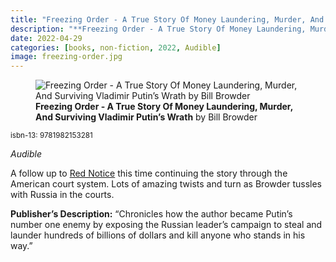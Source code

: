 ```yaml
---
title: "Freezing Order - A True Story Of Money Laundering, Murder, And Surviving Vladimir Putin's Wrath"
description: "**Freezing Order - A True Story Of Money Laundering, Murder, And Surviving Vladimir Putin's Wrath** by Bill Browder"
date: 2022-04-29
categories: [books, non-fiction, 2022, Audible]
image: freezing-order.jpg
---
```

![**Freezing Order - A True Story Of Money Laundering, Murder, And Surviving Vladimir Putin's Wrath** by Bill Browder](freezing-order.jpg){fig-align="left"}

<sup>isbn-13: 9781982153281</sup>

*Audible*

A follow up to [Red Notice](../2021-12-12-red-notice/index.qmd) this time continuing the story through the American court system. Lots of amazing twists and turn as Browder tussles with Russia in the courts.

**Publisher's Description:**
"Chronicles how the author became Putin's number one enemy by exposing the
Russian leader's campaign to steal and launder hundreds of billions of
dollars and kill anyone who stands in his way."